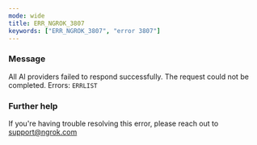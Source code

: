 ```yaml
---
mode: wide
title: ERR_NGROK_3807
keywords: ["ERR_NGROK_3807", "error 3807"]
---
```


### Message

All AI providers failed to respond successfully. The request could not be completed. Errors:
`ERRLIST`

### Further help

If you're having trouble resolving this error, please reach out to [support@ngrok.com](mailto:support@ngrok.com?subject=Help%20with%20ERR_NGROK_3807)
